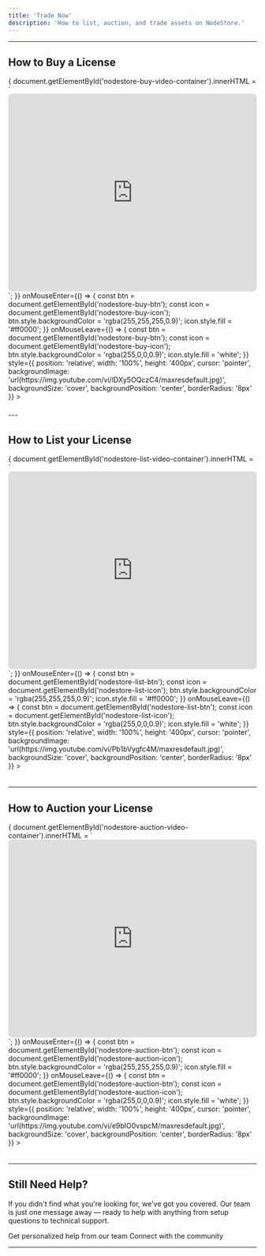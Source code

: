 ```yaml
---
title: 'Trade Now'
description: 'How to list, auction, and trade assets on NodeStore.'
---
```


---


## How to Buy a License 
<Frame caption="">
  <div id="nodestore-buy-video-container" style={{position: 'relative', width: '100%', height: '400px'}}>
    <div 
      onClick={() => {
        document.getElementById('nodestore-buy-video-container').innerHTML = `
          <iframe width="100%" height="400" src="https://www.youtube.com/embed/lDXy5OQczC4?autoplay=1&mute=1&rel=0" 
                  frameBorder="0" allowFullScreen allow="autoplay; encrypted-media" style="border-radius: 8px;"></iframe>
        `;
      }}
      onMouseEnter={() => {
        const btn = document.getElementById('nodestore-buy-btn');
        const icon = document.getElementById('nodestore-buy-icon');
        btn.style.backgroundColor = 'rgba(255,255,255,0.9)';
        icon.style.fill = '#ff0000';
      }}
      onMouseLeave={() => {
        const btn = document.getElementById('nodestore-buy-btn');
        const icon = document.getElementById('nodestore-buy-icon');
        btn.style.backgroundColor = 'rgba(255,0,0,0.9)';
        icon.style.fill = 'white';
      }}
      style={{
        position: 'relative', width: '100%', height: '400px', cursor: 'pointer',
        backgroundImage: 'url(https://img.youtube.com/vi/lDXy5OQczC4/maxresdefault.jpg)',
        backgroundSize: 'cover', backgroundPosition: 'center', borderRadius: '8px'
      }}
    >
      <div id="nodestore-buy-btn" style={{
        position: 'absolute', bottom: '16px', right: '16px', width: '50px', height: '50px',
        backgroundColor: 'rgba(255,0,0,0.9)', borderRadius: '50%', display: 'flex',
        alignItems: 'center', justifyContent: 'center', transition: 'all 0.2s ease', pointerEvents: 'none'
      }}>
        <svg id="nodestore-buy-icon" width="20" height="20" viewBox="0 0 24 24" fill="white">
          <path d="M8 5v14l11-7z"/>
        </svg>
      </div>
    </div>
  </div>
</Frame>
---

## How to List your License 
<Frame caption="">
  <div id="nodestore-list-video-container" style={{position: 'relative', width: '100%', height: '400px'}}>
    <div 
      onClick={() => {
        document.getElementById('nodestore-list-video-container').innerHTML = `
          <iframe width="100%" height="400" src="https://www.youtube.com/embed/Pb1bVygfc4M?autoplay=1&mute=1&rel=0" 
                  frameBorder="0" allowFullScreen allow="autoplay; encrypted-media" style="border-radius: 8px;"></iframe>
        `;
      }}
      onMouseEnter={() => {
        const btn = document.getElementById('nodestore-list-btn');
        const icon = document.getElementById('nodestore-list-icon');
        btn.style.backgroundColor = 'rgba(255,255,255,0.9)';
        icon.style.fill = '#ff0000';
      }}
      onMouseLeave={() => {
        const btn = document.getElementById('nodestore-list-btn');
        const icon = document.getElementById('nodestore-list-icon');
        btn.style.backgroundColor = 'rgba(255,0,0,0.9)';
        icon.style.fill = 'white';
      }}
      style={{
        position: 'relative', width: '100%', height: '400px', cursor: 'pointer',
        backgroundImage: 'url(https://img.youtube.com/vi/Pb1bVygfc4M/maxresdefault.jpg)',
        backgroundSize: 'cover', backgroundPosition: 'center', borderRadius: '8px'
      }}
    >
      <div id="nodestore-list-btn" style={{
        position: 'absolute', bottom: '16px', right: '16px', width: '50px', height: '50px',
        backgroundColor: 'rgba(255,0,0,0.9)', borderRadius: '50%', display: 'flex',
        alignItems: 'center', justifyContent: 'center', transition: 'all 0.2s ease', pointerEvents: 'none'
      }}>
        <svg id="nodestore-list-icon" width="20" height="20" viewBox="0 0 24 24" fill="white">
          <path d="M8 5v14l11-7z"/>
        </svg>
      </div>
    </div>
  </div>
</Frame>

---

## How to Auction your License 
<Frame caption="">
  <div id="nodestore-auction-video-container" style={{position: 'relative', width: '100%', height: '400px'}}>
    <div 
      onClick={() => {
        document.getElementById('nodestore-auction-video-container').innerHTML = `
          <iframe width="100%" height="400" src="https://www.youtube.com/embed/e9bIO0vspcM?autoplay=1&mute=1&rel=0" 
                  frameBorder="0" allowFullScreen allow="autoplay; encrypted-media" style="border-radius: 8px;"></iframe>
        `;
      }}
      onMouseEnter={() => {
        const btn = document.getElementById('nodestore-auction-btn');
        const icon = document.getElementById('nodestore-auction-icon');
        btn.style.backgroundColor = 'rgba(255,255,255,0.9)';
        icon.style.fill = '#ff0000';
      }}
      onMouseLeave={() => {
        const btn = document.getElementById('nodestore-auction-btn');
        const icon = document.getElementById('nodestore-auction-icon');
        btn.style.backgroundColor = 'rgba(255,0,0,0.9)';
        icon.style.fill = 'white';
      }}
      style={{
        position: 'relative', width: '100%', height: '400px', cursor: 'pointer',
        backgroundImage: 'url(https://img.youtube.com/vi/e9bIO0vspcM/maxresdefault.jpg)',
        backgroundSize: 'cover', backgroundPosition: 'center', borderRadius: '8px'
      }}
    >
      <div id="nodestore-auction-btn" style={{
        position: 'absolute', bottom: '16px', right: '16px', width: '50px', height: '50px',
        backgroundColor: 'rgba(255,0,0,0.9)', borderRadius: '50%', display: 'flex',
        alignItems: 'center', justifyContent: 'center', transition: 'all 0.2s ease', pointerEvents: 'none'
      }}>
        <svg id="nodestore-auction-icon" width="20" height="20" viewBox="0 0 24 24" fill="white">
          <path d="M8 5v14l11-7z"/>
        </svg>
      </div>
    </div>
  </div>
</Frame>

---


## Still Need Help?

If you didn't find what you're looking for, we've got you covered. Our team is just one message away — ready to help with anything from setup questions to technical support.

<CardGroup cols={2}>
  <Card title="Open Support Ticket" icon="rectangle-stack" href="https://discord.com/channels/1217243890352914552/1220638161407836241">
    Get personalized help from our team
  </Card>
  <Card title="Join Discord" icon="message-circle" href="https://discord.com/invite/JDkD4EaqcZ">
    Connect with the community
  </Card>
</CardGroup>

---
